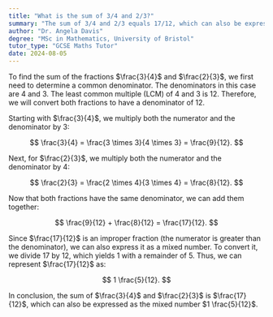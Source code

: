 ```yaml
---
title: "What is the sum of 3/4 and 2/3?"
summary: "The sum of 3/4 and 2/3 equals 17/12, which can also be expressed as the mixed number 1 5/12."
author: "Dr. Angela Davis"
degree: "MSc in Mathematics, University of Bristol"
tutor_type: "GCSE Maths Tutor"
date: 2024-08-05
---
```


To find the sum of the fractions $\frac{3}{4}$ and $\frac{2}{3}$, we first need to determine a common denominator. The denominators in this case are $4$ and $3$. The least common multiple (LCM) of $4$ and $3$ is $12$. Therefore, we will convert both fractions to have a denominator of $12$.

Starting with $\frac{3}{4}$, we multiply both the numerator and the denominator by $3$:

$$
\frac{3}{4} = \frac{3 \times 3}{4 \times 3} = \frac{9}{12}.
$$

Next, for $\frac{2}{3}$, we multiply both the numerator and the denominator by $4$:

$$
\frac{2}{3} = \frac{2 \times 4}{3 \times 4} = \frac{8}{12}.
$$

Now that both fractions have the same denominator, we can add them together:

$$
\frac{9}{12} + \frac{8}{12} = \frac{17}{12}.
$$

Since $\frac{17}{12}$ is an improper fraction (the numerator is greater than the denominator), we can also express it as a mixed number. To convert it, we divide $17$ by $12$, which yields $1$ with a remainder of $5$. Thus, we can represent $\frac{17}{12}$ as:

$$
1 \frac{5}{12}.
$$

In conclusion, the sum of $\frac{3}{4}$ and $\frac{2}{3}$ is $\frac{17}{12}$, which can also be expressed as the mixed number $1 \frac{5}{12}$.
    
